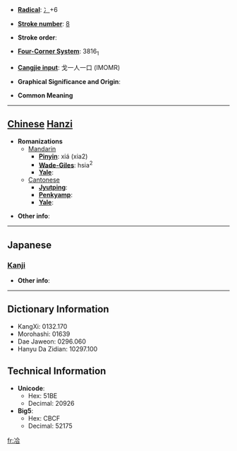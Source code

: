 * '''[[Wiktionary:Chinese radical index| Radical]]''': [[Wiktionary:Chinese radical index 冫|冫]]+6

* '''[[Wiktionary:Chinese total strokes index|Stroke number]]''': [[Wiktionary:Chinese total strokes index 8|8]]

* '''Stroke order''': 

* '''[[Wiktionary:Chinese four corner index|Four-Corner System]]''': 3816<sub>1</sub>

* '''[[Wiktionary:Chinese Cangjie index|Cangjie input]]''': 戈一人一口 (IMOMR)

* '''Graphical Significance and Origin''': 

* '''Common Meaning'''

----

== [[Chinese]] [[Hanzi]] ==

* '''Romanizations'''
** [[Mandarin]]
*** '''[[Pinyin]]''': xiá (xia2)
*** '''[[Wade-Giles]]''': hsia<sup>2</sup>
*** '''[[Yale]]''': 
**[[Cantonese]]
***'''[[Jyutping]]''':
***'''[[Penkyamp]]''': 
***'''[[Yale]]''': 

* '''Other info''': 

----

==Japanese==
===[[Kanji]]===
{{kanji|on readings=[[きょう]] (kyō)
|kun readings=[[やわらぐ]] (yawaragu)
}}

* '''Other info''':  

----

== Dictionary Information ==

* KangXi: 0132.170
* Morohashi: 01639
* Dae Jaweon: 0296.060
* Hanyu Da Zidian: 10297.100

== Technical Information ==

* '''Unicode''':
** Hex: 51BE
** Decimal: 20926
* '''Big5''':
** Hex: CBCF
** Decimal: 52175

[[fr:冾]]